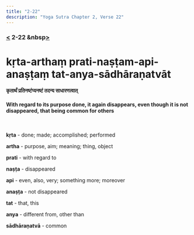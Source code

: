 ```yaml
---
title: "2-22"
description: "Yoga Sutra Chapter 2, Verse 22"
---
```


### [<](/Chapter-2/2-21/) 2-22 &nbsp[>](/Chapter-2/2-23/)

# kṛta-arthaṃ prati-naṣṭam-api-anaṣṭaṃ tat-anya-sādhāraṇatvāt

#### कृतार्थं प्रतिनष्टंप्यनष्टं तदन्य साधारणत्वात्

#### With regard to its purpose done, it again disappears, even though it is not disappeared, that being common for others

<br />

**kṛta** - done; made; accomplished; performed

**artha** - purpose, aim; meaning; thing, object

**prati** - with regard to

**naṣṭa** - disappeared

**api** - even, also, very; something more; moreover

**anaṣṭa** - not disappeared

**tat** - that, this

**anya** - different from, other than

**sādhāraṇatvā** - common

<br />

